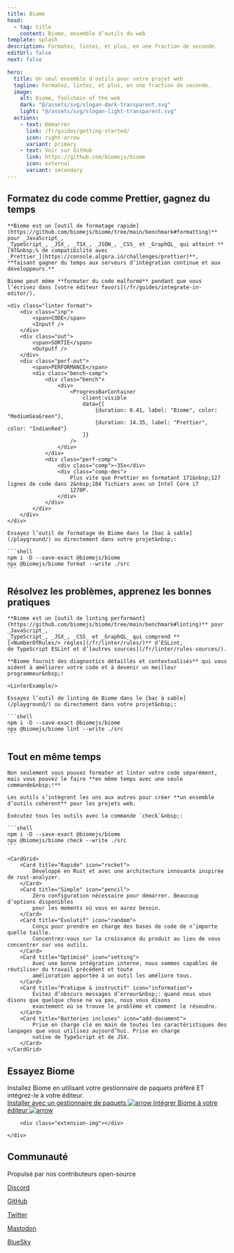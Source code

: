 ```yaml
---
title: Biome
head:
  - tag: title
    content: Biome, ensemble d’outils du web
template: splash
description: Formatez, lintez, et plus, en une fraction de seconde.
editUrl: false
next: false

hero:
  title: Un seul ensemble d’outils pour votre projet web
  tagline: Formatez, lintez, et plus, en une fraction de seconde.
  image:
    alt: Biome, Toolchain of the web
    dark: "@/assets/svg/slogan-dark-transparent.svg"
    light: "@/assets/svg/slogan-light-transparent.svg"
  actions:
    - text: Démarrer
      link: /fr/guides/getting-started/
      icon: right-arrow
      variant: primary
    - text: Voir sur GitHub
      link: https://github.com/biomejs/biome
      icon: external
      variant: secondary
---
```



<div class="gradient"></div>
<div class="grid"></div>


<div class="hero-code">
    <h2 class="head">Formatez du code comme Prettier, gagnez du temps</h2>

    **Biome est un [outil de formatage rapide](https://github.com/biomejs/biome/tree/main/benchmark#formatting)** pour _JavaScript_,
    _TypeScript_, _JSX_, _TSX_, _JSON_, _CSS_ et _GraphQL_ qui atteint **[97&nbsp;% de compatibilité avec
    _Prettier_](https://console.algora.io/challenges/prettier)**, **faisant gagner du temps aux serveurs d’intégration continue et aux développeurs.**

    Biome peut même **formater du code malformé** pendant que vous l’écrivez dans [votre éditeur favori](/fr/guides/integrate-in-editor/).

    <div class="linter format">
        <div class="inp">
            <span>CODE</span>
            <Inputf />
        </div>
        <div class="out">
            <span>SORTIE</span>
            <Outputf />
        </div>
        <div class="perf-out">
            <span>PERFORMANCE</span>
            <div class="bench-comp">
                <div class="bench">
                    <div>
                        <ProgressBarContainer
                            client:visible
                            data={[
                                {duration: 0.41, label: "Biome", color: "MediumSeaGreen"},
                                {duration: 14.35, label: "Prettier", color: "IndianRed"}
                            ]}
                        />
                    </div>
                </div>
                <div class="perf-comp">
                    <div class="comp">~35x</div>
                    <div class="comp-des">
                        Plus vite que Prettier en formatant 171&nbsp;127 lignes de code dans 2&nbsp;104 fichiers avec un Intel Core i7
                        1270P.
                    </div>
                </div>
            </div>
        </div>
    </div>

    Essayez l’outil de formatage de Biome dans le [bac à sable](/playground/) ou directement dans votre projet&nbsp;:

    ```shell
    npm i -D --save-exact @biomejs/biome
    npx @biomejs/biome format --write ./src
    ```
</div>


<div class="hero-code">
    <h2 class="head">Résolvez les problèmes, apprenez les bonnes pratiques</h2>

    **Biome est un [outil de linting performant](https://github.com/biomejs/biome/tree/main/benchmark#linting)** pour _JavaScript_,
    _TypeScript_, _JSX_, _CSS_ et _GraphQL_ qui comprend **[<NumberOfRules/> règles](/fr/linter/rules/)** d’ESLint,
    de TypeScript ESLint et d’[autres sources](/fr/linter/rules-sources/).

    **Biome fournit des diagnostics détaillés et contextualisés** qui vous aident à améliorer votre code et à devenir un meilleur
    programmeur&nbsp;!

    <LinterExample/>

    Essayez l’outil de linting de Biome dans le [bac à sable](/playground/) ou directement dans votre projet&nbsp;:

    ```shell
    npm i -D --save-exact @biomejs/biome
    npx @biomejs/biome lint --write ./src
    ```

</div>


<div class="hero-code">
    <h2 class="head">Tout en même temps</h2>

    Non seulement vous pouvez formater et linter votre code séparément, mais vous pouvez le faire **en même temps avec une seule commande&nbsp;!**

    Les outils s’intègrent les uns aux autres pour créer **un ensemble d’outils cohérent** pour les projets web.

    Exécutez tous les outils avec la commande `check`&nbsp;:

    ```shell
    npm i -D --save-exact @biomejs/biome
    npx @biomejs/biome check --write ./src
    ```

</div>



<div class="card-cnt">

    <CardGrid>
        <Card title="Rapide" icon="rocket">
            Développé en Rust et avec une architecture innovante inspirée de rust-analyzer.
        </Card>
        <Card title="Simple" icon="pencil">
            Zéro configuration nécessaire pour démarrer. Beaucoup d’options disponibles
            pour les moments où vous en aurez besoin.
        </Card>
        <Card title="Évolutif" icon="random">
            Conçu pour prendre en charge des bases de code de n’importe quelle taille.
            Concentrez-vous sur la croissance du produit au lieu de vous concentrer sur vos outils.
        </Card>
        <Card title="Optimisé" icon="setting">
            Avec une bonne intégration interne, nous sommes capables de réutiliser du travail précédent et toute
            amélioration apportée à un outil les améliore tous.
        </Card>
        <Card title="Pratique & instructif" icon="information">
            Évitez d’obscurs messages d’erreur&nbsp;: quand nous vous disons que quelque chose ne va pas, nous vous disons
            exactement où se trouve le problème et comment le résoudre.
        </Card>
        <Card title="Batteries incluses" icon="add-document">
            Prise en charge clé en main de toutes les caractéristiques des langages que vous utilisez aujourd’hui. Prise en charge
            native de TypeScript et de JSX.
        </Card>
    </CardGrid>
</div>
<div class="installation-body">
    <div class="installation">
        <div class="installation-left">
            <h2 class="head">Essayez Biome</h2>
            <div class="installation-description">
                Installez Biome en utilisant votre gestionnaire de paquets préféré ET intégrez-le à votre éditeur.
            </div>
            <a class="installation-biome" href="/fr/guides/getting-started/#installation">
                Installer avec un gestionnaire de paquets
                <Image src={arrow} alt="arrow"/>
            </a>
            <a
                href="/fr/guides/integrate-in-editor/"
                class="installation-extension"
            >
                Intégrer Biome à votre éditeur
                <Image src={arrow} alt="arrow"/>
            </a>
        </div>

        <div class="extension-img"></div>

    </div>
</div>

<AwardBanner/>

<div class="community">
    <div class="community-grid"></div>
    <h2 class="head">Communauté</h2>
    <div class="community-connect">
        <div class="community-description">
            Propulsé par nos contributeurs open-source
        </div>
        <div class="community-links">
            <a href="https://biomejs.dev/chat" class="discord">
                <Icon name="discord"/>
                <p>Discord</p>
            </a>
            <a href="https://github.com/biomejs/biome" class="github">
                <Icon name="github"/>
                <p>GitHub</p>
            </a>
            <a href="https://twitter.com/biomejs" class="x">
                <Icon name="x.com"/>
                <p>Twitter</p>
            </a>
            <a href="https://fosstodon.org/@biomejs" class="mastodon">
                <Icon name="mastodon"/>
                <p>Mastodon</p>
            </a>
            <a href="https://bsky.app/profile/biomejs.dev" class="blueSky">
                <Icon name="blueSky"/>
                <p>BlueSky</p>
            </a>
        </div>
    </div>
    <div class="connect">
        <Community/>
    </div>
</div>

<Sponsors title="Sponsors"/>

<Netlify />
